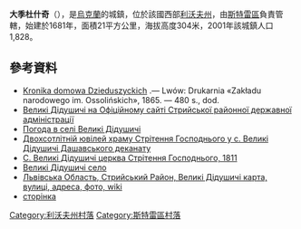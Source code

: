 {{coord|49|9|25|N|23|59|27|E|scale:100000|display=title}}

'''大季杜什奇'''（{{lang-uk|Великі Дідушичі}}），是[[烏克蘭|烏克蘭]]的城鎮，位於該國西部[[利沃夫州|利沃夫州]]，由[[斯特雷區|斯特雷區]]負責管轄，始建於1681年，面積21平方公里，海拔高度304米，2001年該城鎮人口1,828。

==參考資料==
* [http://polona.pl/item/51353/26/ Kronika domowa Dzieduszyckich] {{Wayback|url=http://polona.pl/item/51353/26/ |date=20151121035853 }}.— Lwów: Drukarnia «Zakładu narodowego im. Ossolińskich», 1865. — 480 s., dod. {{ref-pl}}
* [http://stryi-rda.gov.ua/points/73 Великі Дідушичі на Офіційному сайті Стрийської районної державної адміністрації ]{{dead link|date=2017年12月 |bot=InternetArchiveBot |fix-attempted=yes }}
* [http://weather.in.ua/ua/l'vovskaja/2956 Погода в селі Великі Дідушичі] {{Wayback|url=http://weather.in.ua/ua/l'vovskaja/2956 |date=20200809205920 }}
* [http://stryi.ugcc.org.ua/news/1-latest-news/450-450.html Двохсотлітній ювілей храму Стрітення Господнього у с. Великі Дідушичі Дашавського деканату]{{dead link|date=2017年12月 |bot=InternetArchiveBot |fix-attempted=yes }}
* [http://decerkva.org.ua/2strV.html С. Великі Дідушичі церква Стрітення Господнього, 1811]{{dead link|date=2017年12月 |bot=InternetArchiveBot |fix-attempted=yes }}
* [http://www.carpathians.eu/karpatskii-narod/administrativni-raioni-ukrajinskikh-karpat/lvivska-oblast/striiskii-raion/veliki-didushichi-selo.html Великі Дідушичі село] {{Wayback|url=http://www.carpathians.eu/karpatskii-narod/administrativni-raioni-ukrajinskikh-karpat/lvivska-oblast/striiskii-raion/veliki-didushichi-selo.html |date=20110810190928 }}
* [http://kartaonline.com/uk/obls/41/regs/860/city/7944-%D0%B2%D0%B5%D0%BB%D0%B8%D0%BA%D1%96-%D0%B4%D1%96%D0%B4%D1%83%D1%88%D0%B8%D1%87%D1%96#49.164420250691975/23.997488021850586/14/2/0/0 Львівська Область, Стрийський Район, Великі Дідушичі карта, вулиці, адреса, фото, wiki] {{Wayback|url=http://kartaonline.com/uk/obls/41/regs/860/city/7944-%D0%B2%D0%B5%D0%BB%D0%B8%D0%BA%D1%96-%D0%B4%D1%96%D0%B4%D1%83%D1%88%D0%B8%D1%87%D1%96#49.164420250691975/23.997488021850586/14/2/0/0 |date=20191109022252 }}
* [http://www.facebook.com/home.php#!/pages/%D1%81%D0%92%D0%B5%D0%BB%D0%B8%D0%BA%D1%96-%D0%94%D1%96%D0%B4%D1%83%D1%88%D0%B8%D1%87%D1%96/100652966693615 сторінка] {{Wayback|url=http://www.facebook.com/home.php#!/pages/%D1%81%D0%92%D0%B5%D0%BB%D0%B8%D0%BA%D1%96-%D0%94%D1%96%D0%B4%D1%83%D1%88%D0%B8%D1%87%D1%96/100652966693615 |date=20080924153115 }}

[[Category:利沃夫州村落|Category:利沃夫州村落]]
[[Category:斯特雷區村落|Category:斯特雷區村落]]


{{Lviv-geo-stub}}